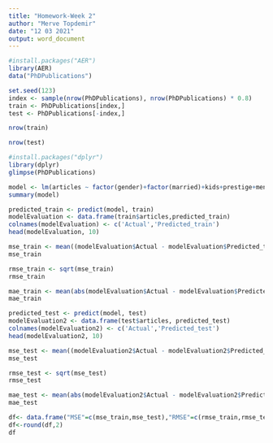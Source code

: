 ---
title: "Homework-Week 2"
author: "Merve Topdemir"
date: "12 03 2021"
output: word_document
---

```{r}
#install.packages("AER")
library(AER)
data("PhDPublications")

```

```{r}
set.seed(123)
index <- sample(nrow(PhDPublications), nrow(PhDPublications) * 0.8)
train <- PhDPublications[index,]
test <- PhDPublications[-index,]

```

```{r}
nrow(train)

```

```{r}
nrow(test)

```

```{r}
#install.packages("dplyr")
library(dplyr)
glimpse(PhDPublications)

```

```{r}
model <- lm(articles ~ factor(gender)+factor(married)+kids+prestige+mentor,data = train)
summary(model)

```

```{r}
predicted_train <- predict(model, train)
modelEvaluation <- data.frame(train$articles,predicted_train)
colnames(modelEvaluation) <- c('Actual','Predicted_train')
head(modelEvaluation, 10)

```

```{r}
mse_train <- mean((modelEvaluation$Actual - modelEvaluation$Predicted_train) ^ 2)
mse_train

```

```{r}
rmse_train <- sqrt(mse_train)
rmse_train

```

```{r}
mae_train <- mean(abs(modelEvaluation$Actual - modelEvaluation$Predicted_train))
mae_train
```


```{r}
predicted_test <- predict(model, test)
modelEvaluation2 <- data.frame(test$articles, predicted_test)
colnames(modelEvaluation2) <- c('Actual','Predicted_test')
head(modelEvaluation2, 10)

```

```{r}
mse_test <- mean((modelEvaluation2$Actual - modelEvaluation2$Predicted_test) ^ 2)
mse_test

```

```{r}
rmse_test <- sqrt(mse_test)
rmse_test

```

```{r}
mae_test <- mean(abs(modelEvaluation2$Actual - modelEvaluation2$Predicted_test))
mae_test
```

```{r}
df<- data.frame("MSE"=c(mse_train,mse_test),"RMSE"=c(rmse_train,rmse_test),"MAE"=c(mae_train,mae_test),row.names=c("train","test"))
df<-round(df,2)
df

```
